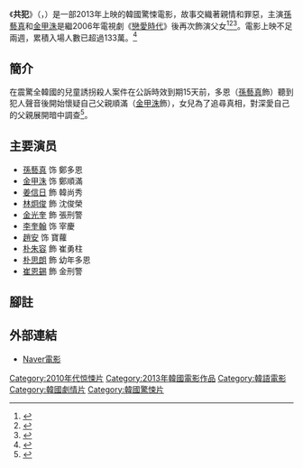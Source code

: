{{noteTA 
|T=zh:共犯;zh-tw:血緣共犯;
|1=zh:共犯;zh-tw:血緣共犯;
}}
{{Infobox Film
|片名        = 共犯
|電影原名    = {{lang|ko|공범}}
|圖像        = 
|圖像說明    = 
|導演        = [[鞠東碩|鞠東碩]] 
|監製        = 
|製片        = 
|編劇        = 鞠東碩
|劇本        = 
|故事        = 
|原著        = 
|旁白        = 
|統籌        = 
|主演        = {{ubl|[[孫藝真|孫藝真]]|[[金甲洙|金甲洙]]}}
|分級        = 
|副標題      = 
|主題曲      = 
|片頭曲      = 
|片尾曲      = 
|配樂        = 
|攝影        = 
|剪輯        = 
|製片商      = 
|發行商      = CJ Entertainment
|上映日期    = {{KOR}} 2013年10月24日
|片長        = 95分鐘
|產地        = {{KOR}}
|語言        = 韓语
|官方網站    = 
|預算        = 
|票房        = 
|前集        = 
|續集        = 
|中國大陸片名= 
|港澳片名    = 
|新馬片名    = 
|臺灣片名    = 血緣共犯
|sarft_id    = <!-- 公映許可號碼 -->
|amg_id      = <!-- AMG（All Media Guide）ID -->
|imdb_id     = 
}}
《'''共犯'''》（{{lang-ko|'''공범'''}}，{{lang-en|'''''Blood and Ties'''''}}）是一部2013年上映的韓國驚悚電影，故事交織著親情和罪惡，主演[[孫藝真|孫藝真]]和[[金甲洙|金甲洙]]是繼2006年電視劇《[[戀愛時代_(韓國電視劇)|戀愛時代]]》後再次飾演父女<ref>{{Cite web|title=孙艺珍：庆幸接拍《共犯》 片中感情复杂|url=http://ent.sina.com.cn/m/f/k/2013-10-17/17214025996.shtml|accessdate=2021-04-26|work=ent.sina.com.cn|archive-date=2021-04-29|archive-url=https://web.archive.org/web/20210429013354/http://ent.sina.com.cn/m/f/k/2013-10-17/17214025996.shtml|dead-url=no}}</ref><ref>{{Cite web|title=孙艺珍新片《共犯》杀青明年上半年将映(图)|url=http://ent.sina.com.cn/m/f/k/2012-10-17/16143765889.shtml|accessdate=2021-04-26|work=ent.sina.com.cn|archive-date=2021-04-26|archive-url=https://web.archive.org/web/20210426083436/http://ent.sina.com.cn/m/f/k/2012-10-17/16143765889.shtml|dead-url=no}}</ref><ref>{{Cite web|title=孙艺珍撑电影《共犯》发布会 与金甲洙合影情同父女 - 娱乐 - 国际在线|url=http://news.cri.cn/gb/27224/2013/09/27/3465s4268258.htm|accessdate=2021-04-26|work=news.cri.cn|archive-date=2021-04-26|archive-url=https://web.archive.org/web/20210426083437/http://news.cri.cn/gb/27224/2013/09/27/3465s4268258.htm|dead-url=no}}</ref>。電影上映不足兩週，累積入場人數已超過133萬。<ref>{{cite web | url=http://gb.cri.cn/27564/2013/11/04/108s4308275.htm | title=《共犯》与好莱坞电影较量 赢得满堂彩(图) | publisher=国际在线 | date=2013-11-04 | accessdate=2013-12-14 | archive-date=2014-03-07 | archive-url=https://web.archive.org/web/20140307002011/http://gb.cri.cn/27564/2013/11/04/108s4308275.htm | dead-url=no }}</ref>

== 簡介 ==
在震驚全韓國的兒童誘拐殺人案件在公訴時效到期15天前，多恩（[[孫藝真|孫藝真]]飾）聽到犯人聲音後開始懷疑自己父親順滿（[[金甲洙|金甲洙]]飾），女兒為了追尋真相，對深愛自己的父親展開暗中調查<ref>{{Cite web|title=韩片票房：本土片大势孙艺珍《共犯》登顶|url=http://ent.sina.com.cn/m/f/k/2013-10-31/09564033941.shtml|accessdate=2021-04-26|work=ent.sina.com.cn|archive-date=2021-04-27|archive-url=https://web.archive.org/web/20210427115748/http://ent.sina.com.cn/m/f/k/2013-10-31/09564033941.shtml|dead-url=no}}</ref>。

== 主要演员 ==
*[[孫藝真|孫藝真]] 饰 鄭多恩
*[[金甲洙|金甲洙]] 饰 鄭順滿
*[[姜信日|姜信日]] 飾 韓尚秀
*[[林炯俊|林炯俊]] 飾 沈俊榮	
*[[金光奎|金光奎]] 飾 張刑警
*[[李奎翰|李奎翰]] 饰 宰慶		
*[[趙安_(韓國藝人)|趙安]] 饰 寶蘿		
*[[朴朱容|朴朱容]] 飾 崔勇柱
*[[朴思朗|朴思朗]] 飾 幼年多恩
*[[崔恩錫|崔恩錫]] 飾 金刑警
== 腳註 ==
{{reflist}}
== 外部連結 ==
*[http://movie.naver.com/movie/bi/mi/basic.nhn?code=93752 Naver電影] {{Wayback|url=http://movie.naver.com/movie/bi/mi/basic.nhn?code=93752 |date=20200404065739 }}{{ko}}

{{DEFAULTSORT:GONG}}
[[Category:2010年代惊悚片|Category:2010年代惊悚片]]
[[Category:2013年韓國電影作品|Category:2013年韓國電影作品]]
[[Category:韓語電影|Category:韓語電影]]
[[Category:韓國劇情片|Category:韓國劇情片]]
[[Category:韓國驚悚片|Category:韓國驚悚片]]